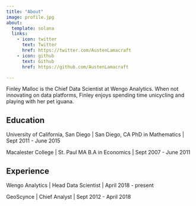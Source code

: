 ```yaml
---
title: "About"
image: profile.jpg
about:
  template: solana
  links:
    - icon: twitter
      text: Twitter
      href: https://twitter.com/AustenLamacraft
    - icon: github
      text: Github
      href: https://github.com/AustenLamacraft

---
```




Finley Malloc is the Chief Data Scientist at Wengo Analytics. When not innovating on data platforms, Finley enjoys spending  time unicycling and playing with her pet iguana.

## Education

University of California, San Diego | San Diego, CA
PhD in Mathematics | Sept 2011 - June 2015

Macalester College | St. Paul MA
B.A in Economics | Sept 2007 - June 2011

## Experience

Wengo Analytics | Head Data Scientist | April 2018 - present

GeoScynce | Chief Analyst | Sept 2012 - April 2018



